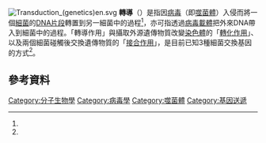 [[Image:Transduction_(genetics)en.svg|thumb]]
'''轉導'''（{{lang-en|Transduction}}）是指因[[病毒|病毒]]（即[[噬菌體|噬菌體]]）入侵而將一個[[細菌|細菌]]的[[脱氧核糖核酸|DNA片段]]轉置到另一細菌中的過程<ref name="HartlJones1998"/>，亦可指透過[[病毒載體|病毒載體]]把外來DNA帶入到細菌中的過程。「轉導作用」與攝取外源遺傳物質改變[[染色體|染色體]]的「[[轉化_(生物)|轉化作用]]」、以及兩個細菌碰觸後交換遺傳物質的「[[接合|接合作用]]」，是目前已知3種細菌交換基因的方式<ref name="dls.ym"/>。

== 參考資料 ==
{{Reflist|1|refs=

<ref name="HartlJones1998">{{cite book |author=Jones, Elizabeth; Hartl, Daniel L. |title=Genetics: principles and analysis |publisher=Jones and Bartlett Publishers |location=Boston |year=1998 |isbn=0-7637-0489-X |language=en}}</ref>

<ref name="dls.ym">{{cite web|url=http://www.dls.ym.edu.tw/lesson/bacgen.htm|title=細菌遺傳學|work=普通生物學|publisher=[[國立陽明大學|國立陽明大學]] 生命科學院 生命科學系暨基因體科學研究所|accessdate=2013-10-20|language=中文|deadurl=yes|archiveurl=https://web.archive.org/web/20130525160150/http://www.dls.ym.edu.tw/lesson/bacgen.htm|archivedate=2013-05-25}}</ref>
}}

{{遗传重组}}
{{Genetic engineering|state=autocollapse}}
{{生物學小作品}}

{{DEFAULTSORT:Transduction轉導}}
[[Category:分子生物學|Category:分子生物學]]
[[Category:病毒學|Category:病毒學]]
[[Category:噬菌體|Category:噬菌體]]
[[Category:基因送遞|Category:基因送遞]]